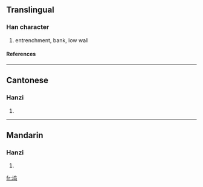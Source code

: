 {{see|塢}}

==Translingual==
===Han character===
{{Han char|rn=32|rad=土|as=04|sn=7|four=|canj=土心女一 (GPVM)}}
# entrenchment, bank, low wall
====References====
{{Han ref|kx=0226.101|hdz=10426.020|uh=575E|ud=22366}}
----
==Cantonese==
===Hanzi===
{{yue-hanzi|jyut=|y=wu2}}
# {{defn|Cantonese}}
----
==Mandarin==
===Hanzi===
{{cmn-hanzi|tra=塢|pin=[[wù]] (wu4)|wg=wu<sup>4</sup>}}
# {{defn|Mandarin}}

[[fr:坞]]
